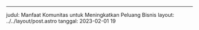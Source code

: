 ---
judul: Manfaat Komunitas untuk Meningkatkan Peluang Bisnis
layout: ../../layout/post.astro
tanggal: 2023-02-01 19
